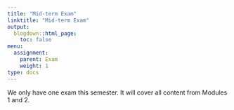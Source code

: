 ```yaml
---
title: "Mid-term Exam"
linktitle: "Mid-term Exam"
output:
  blogdown::html_page:
    toc: false
menu:
  assignment:
    parent: Exam
    weight: 1
type: docs
---
```


We only have one exam this semester. It will cover all content from Modules 1 and 2.